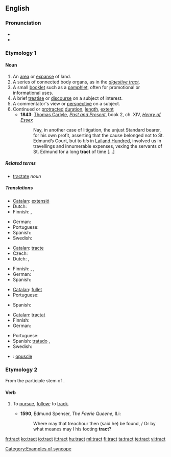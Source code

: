 ==English==

===Pronunciation===
* {{audio|en-us-tract.ogg|Audio (US)}}
* {{rhymes|ækt}}

===Etymology 1===

====Noun====
{{en-noun}}

# An [[area]] or [[expanse]] of land.
# A series of connected body organs, as in the ''[[digestive tract]]''.
# A small [[booklet]] such as a [[pamphlet]], often for promotional or informational uses.
# A brief [[treatise]] or [[discourse]] on a subject of interest.
# A commentator's view or [[perspective]] on a subject.
# Continued or [[protracted]] [[duration]], [[length]], [[extent]]
#*'''1843''': [[w:Thomas_Carlyle|Thomas Carlyle]], ''[[:w:Past and Present (book)|Past and Present]]'', book 2, ch. XIV, ''[[:w:Henry d'Essex|Henry of Essex]]''
#*: Nay, in another case of litigation, the unjust Standard bearer, for his own profit, asserting that the cause belonged not to St. Edmund’s Court, but to ''his'' in [[:w:Leyland (hundred)|Lailand Hundred]], involved us in travellings and innumerable expenses, vexing the servants of St. Edmund for a long '''tract''' of time […]

=====Related terms=====
* [[tractate]] ''noun''

=====Translations=====
{{trans-top|an area}}
* [[Catalan]]: [[extensió]] {{f}}
* Dutch: {{t+|nl|gebied|n}}
* Finnish: {{t+|fi|alue}}, {{t+|fi|seutu}}
{{trans-mid}}
* German: {{t+|de|Gebiet|n}}
* Portuguese: {{t+|pt|extensão|m}}
* Spanish: {{t-|es|extensión|f}}
* Swedish: {{t|sv|trakt}}
{{trans-bottom}}

{{trans-top|a series of connected body organs}}
* [[Catalan]]: [[tracte]] {{m}}
* Czech: {{t-|cs|ústrojí|n}}
* Dutch: {{t+|nl|kanaal|n}}, {{t+|nl|stelsel|n}}
{{trans-mid}}
* Finnish: {{t-|fi|elimet}}, {{t+|fi|kanava}}, {{t-|fi|juoste}}
* German: {{t-|de|Trakt|m}}
* Spanish: {{t-|es|tracto|m}}
{{trans-bottom}}

{{trans-top|a small booklet}}
* [[Catalan]]: [[fullet]] {{m}}
* Portuguese: {{t-|pt|panfleto|m}}
{{trans-mid}}
* Spanish: {{t+|es|folleto|m}}
{{trans-bottom}}

{{trans-top|a brief treatise}}
* [[Catalan]]: [[tractat]] {{m}}
* Finnish: {{t-|fi|traktaatti}}
* German: {{t+|de|Traktat|n}}
{{trans-mid}}
* Portuguese: {{t+|pt|tratado|m}}
* Spanish: [[tratado]] {{m}},
* Swedish: {{t|sv|traktat}}
{{trans-bottom}}

{{checktrans-top}}
* {{ttbc|Catalan}}: [[opuscle]] {{m}}
{{trans-bottom}}

===Etymology 2===
From the participle stem of {{etyl|la}} {{term|trahere}}.

====Verb====
{{en-verb}}

# {{obsolete}} To [[pursue]], [[follow]]; to [[track]].
#*'''1590''', Edmund Spenser, ''The Faerie Queene'', II.i:
#*:Where may that treachour then (said he) be found, / Or by what meanes may I his footing '''tract'''?

[[Category:Examples of syncope]]

[[fr:tract]]
[[ko:tract]]
[[io:tract]]
[[it:tract]]
[[hu:tract]]
[[ml:tract]]
[[fi:tract]]
[[ta:tract]]
[[te:tract]]
[[vi:tract]]
